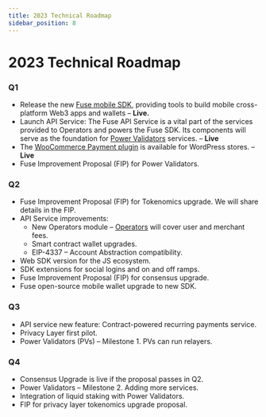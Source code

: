 ```yaml
---
title: 2023 Technical Roadmap
sidebar_position: 8
---
```



# 2023 Technical Roadmap

### Q1

* Release the new [Fuse mobile SDK](../../fuse-box/getting-started.mdx), providing tools to build mobile cross-platform Web3 apps and wallets – **Live.**
* Launch API Service: The Fuse API Service is a vital part of the services provided to Operators and powers the Fuse SDK. Its components will serve as the foundation for [Power Validators](../fuse-v2-next-chapter/power-validators) services. – **Live**
* The [WooCommerce Payment plugin](https://wordpress.org/plugins/charge-web3/) is available for WordPress stores. – **Live**
* Fuse Improvement Proposal (FIP) for Power Validators.

### Q2

* Fuse Improvement Proposal (FIP) for Tokenomics upgrade. We will share details in the FIP.
* API Service improvements:
  * New Operators module – [Operators](../fuse-v2-next-chapter/roles-and-entities) will cover user and merchant fees.
  * Smart contract wallet upgrades.
  * EIP-4337 – Account Abstraction compatibility.
* Web SDK version for the JS ecosystem.
* SDK extensions for social logins and on and off ramps.
* Fuse Improvement Proposal (FIP) for consensus upgrade.
* Fuse open-source mobile wallet upgrade to new SDK.

### Q3

* API service new feature: Contract-powered recurring payments service.
* Privacy Layer first pilot.
* Power Validators (PVs) – Milestone 1. PVs can run relayers.

### Q4

* Consensus Upgrade is live if the proposal passes in Q2.
* Power Validators – Milestone 2. Adding more services.
* Integration of liquid staking with Power Validators.
* FIP for privacy layer tokenomics upgrade proposal.

